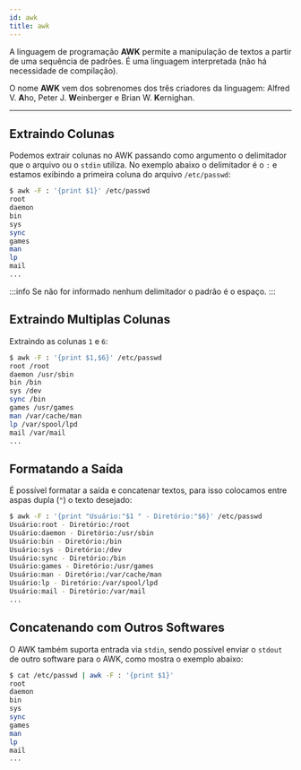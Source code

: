```yaml
---
id: awk
title: awk
---
```


A linguagem de programação **AWK** permite a manipulação de textos a partir de
uma sequência de padrões. É uma linguagem interpretada (não há necessidade de
compilação).

O nome **AWK** vem dos sobrenomes dos três criadores da linguagem: Alfred V.
**A**ho, Peter J. **W**einberger e Brian W. **K**ernighan.

---

## Extraindo Colunas

Podemos extrair colunas no AWK passando como argumento o delimitador que o
arquivo ou o `stdin` utiliza. No exemplo abaixo o delimitador é o `:` e estamos
exibindo a primeira coluna do arquivo `/etc/passwd`:

```bash
$ awk -F : '{print $1}' /etc/passwd
root
daemon
bin
sys
sync
games
man
lp
mail
...
```

:::info
Se não for informado nenhum delimitador o padrão é o espaço.
:::

## Extraindo Multiplas Colunas

Extraindo as colunas `1` e `6`:

```bash
$ awk -F : '{print $1,$6}' /etc/passwd
root /root
daemon /usr/sbin
bin /bin
sys /dev
sync /bin
games /usr/games
man /var/cache/man
lp /var/spool/lpd
mail /var/mail
...
```

## Formatando a Saída

É possível formatar a saída e concatenar textos, para isso colocamos entre aspas
dupla (`"`) o texto desejado:

```bash
$ awk -F : '{print "Usuário:"$1 " - Diretório:"$6}' /etc/passwd
Usuário:root - Diretório:/root
Usuário:daemon - Diretório:/usr/sbin
Usuário:bin - Diretório:/bin
Usuário:sys - Diretório:/dev
Usuário:sync - Diretório:/bin
Usuário:games - Diretório:/usr/games
Usuário:man - Diretório:/var/cache/man
Usuário:lp - Diretório:/var/spool/lpd
Usuário:mail - Diretório:/var/mail
...
```

## Concatenando com Outros Softwares

O AWK também suporta entrada via `stdin`, sendo possível enviar o `stdout` de
outro software para o AWK, como mostra o exemplo abaixo:

```bash
$ cat /etc/passwd | awk -F : '{print $1}'
root
daemon
bin
sys
sync
games
man
lp
mail
...
```
